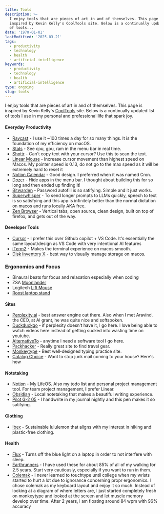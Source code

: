```yaml
---
title: Tools
description: >-
  I enjoy tools that are pieces of art in and of themselves. This page is
  inspired by Kevin Kelly's CoolTools site. Below is a continually updated list
  of tools...
date: '1970-01-01'
lastModified: '2025-03-21'
tags:
  - productivity
  - technology
  - health
  - artificial-intelligence
keywords:
  - productivity
  - technology
  - health
  - artificial-intelligence
type: ongoing
slug: tools
---
```


I enjoy tools that are pieces of art in and of themselves. This page is inspired by Kevin Kelly's [CoolTools](https://kk.org/cooltools/) site. Below is a continually updated list of tools I use in my personal and professional life that spark joy.

#### Everyday Productivity

- [Raycast](https://www.raycast.com) - I use it ~100 times a day for so many things. It is the foundation of my efficiency on macOS.
- [Stats](https://github.com/exelban/stats) - See cpu, gpu, ram in the menu bar in real time.
- [Shottr](https://shottr.cc) - Can't copy text with your cursor? Use this to scan the text.
- [Linear Mouse](https://linearmouse.app) - Increase cursor movement than highest speed on Macos. My pointer speed is 0.13, do not go to the max speed as it will be extremely hard to reset it
- [Notion Calendar](https://www.notion.so/product/calendar) - Good design. I preferred when it was named Cron.
- [Dozer](https://github.com/Mortennn/Dozer) - Hide apps in the menu bar. I thought about building this for so long and then ended up finding it!
- [Bitwarden](https://bitwarden.com) - Password autofill is so satifying. Simple and it just works.
- [Superwhisper](https://superwhisper.com) - To send longer prompts to LLMs quickly, speech to text is so satisfying and this app is infinitely better than the normal dictation on macos and runs locally AKA free. 
- [Zen Browser](https://zen-browser.app/) - Vertical tabs, open source, clean design, built on top of firefox, and gets out of the way.
#### Developer Tools

- [Cursor](https://www.cursor.com) - I prefer this over Github copilot + VS Code. It's essentially the same layout/design as VS Code with very intentional AI features
- [iTerm2](https://iterm2.com) - Makes the terminal experience on macos smooth.
- [Disk Inventory X](http://www.derlien.com) - best way to visually manage storage on macos.

### Ergonomics and Focus 
- Binaural beats for focus and relaxation especially when coding
- ZSA [Moonlander](https://www.zsa.io/moonlander)
- Logitech [Lift Mouse](https://www.logitech.com/en-us/products/mice/lift-vertical-ergonomic-mouse-mac.910-006471.html)
- [Roost laptop stand](https://www.therooststand.com)

#### Sites

- [Perplexity.ai](https://www.perplexity.ai) - best answer engine out there. Also when I met Aravind, the CEO, at AI grant, he was quite nice and softspoken.
- [Duckduckgo](https://duckduckgo.com) - if perplexity doesn't have it, I go here. I love being able to watch videos here instead of getting sucked into wasting time on youtube.
- [AlternativeTo](https://alternativeto.net) - anytime I need a software tool I go here.
- [Packhacker](https://packhacker.com) - Really great site to find travel gear.
- [Monkeytype](https://monkeytype.com) - Best well-designed typing practice site.
- [Catalog Choice](https://www.catalogchoice.org) - Want to stop junk mail coming to your house? Here's how

#### Notetaking

- [Notion](https://notion.so) - My LifeOS. Also my todo list and personal project management tool. For team project management, I prefer Linear.
- [Obsidian](https://obsidian.md) - Local notetaking that makes a beautiful writing experience.
- [Pilot G-2 05](https://www.amazon.com/PILOT-G2-Pens-Refillable-Retractable/dp/B09GKY4QT1) - I handwrite in my journal nightly and this pen makes it so satifying.

#### Clothing

- [Ibex](https://ibex.com) - Sustainable lululemon that aligns with my interest in hiking and plastic-free clothing.

#### Health

- [Flux](https://justgetflux.com) - Turns off the blue light on a laptop in order to not interfere with sleep.
- [Earthrunners](https://www.earthrunners.com) - I have used these for about 85% of all of my walking for 2.5 years. Start very cautiously, especially if you want to run in them.
- [Colemak](https://en.wikipedia.org/wiki/Colemak) - I never learned to touchtype until college when my wrists started to hurt a lot due to ignorance concerning propr ergonomics. I chose colemak as my keyboard layout and enjoy it so much. Instead of looking at a diagram of where letters are, I just started completely fresh on monkeytype and looked at the screen and let muscle memory develop over time. After 2 years, I am floating around 84 wpm with 96% accuracy

<br />

